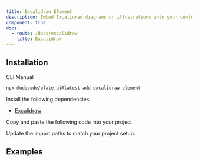 ```yaml
---
title: Excalidraw Element
description: Embed Excalidraw diagrams or illustrations into your content.
component: true
docs:
  - route: /docs/excalidraw
    title: Excalidraw
---
```


## Installation

<Tabs defaultValue="cli">

<TabsList>
<TabsTrigger value="cli">CLI</TabsTrigger>
<TabsTrigger value="manual">Manual</TabsTrigger>
</TabsList>
<TabsContent value="cli">

```bash
npx @udecode/plate-ui@latest add excalidraw-element
```

</TabsContent>

<TabsContent value="manual">

<Steps>

<Step>

Install the following dependencies:

- [Excalidraw](/docs/excalidraw)

</Step>

<Step>

Copy and paste the following code into your project.

</Step>

<ComponentSource name="excalidraw-element" />

<Step>

Update the import paths to match your project setup.

</Step>

</Steps>

</TabsContent>

</Tabs>

## Examples

<ComponentPreview name="playground-demo" id="excalidraw" />

<ComponentSource src="../../templates/plate-playground-template/src/components/plate-editor.tsx" />
